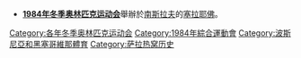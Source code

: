 *'''[[1984年冬季奥林匹克运动会|1984年冬季奥林匹克运动会]]'''舉辦於[[南斯拉夫|南斯拉夫]]的[[塞拉耶佛|塞拉耶佛]]。
{{CatPair|1980年冬季奧林匹克運動會|1988年冬季奧林匹克運動會}}
{{Commons cat|1984 Winter Olympics}}

[[Category:各年冬季奥林匹克运动会|Category:各年冬季奥林匹克运动会]]
[[Category:1984年綜合運動會|Category:1984年綜合運動會]]
[[Category:波斯尼亞和黑塞哥維那體育|Category:波斯尼亞和黑塞哥維那體育]]
[[Category:萨拉热窝历史|Category:萨拉热窝历史]]